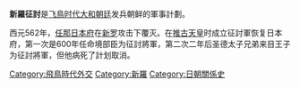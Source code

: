 '''新羅征討'''是[[飞鳥时代|飞鳥时代]][[大和朝廷|大和朝廷]]发兵朝鲜的軍事計劃。

西元562年，[[任那日本府|任那日本府]]在[[新罗|新罗]]攻击下覆灭。在[[推古天皇|推古天皇]]时成立征討軍恢复日本府，第一次是600年任命境部臣为征討將軍，第二次二年后圣德太子兄弟来目王子为征討將軍，但他病死了計划取消。

[[Category:飛鳥時代外交|Category:飛鳥時代外交]]
[[Category:新羅|Category:新羅]]
[[Category:日朝關係史|Category:日朝關係史]]